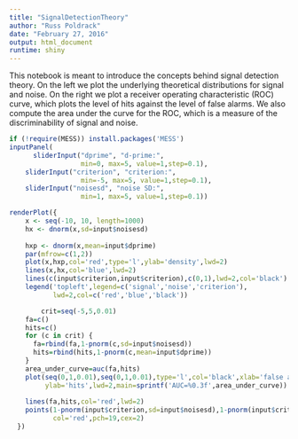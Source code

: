 ```yaml
---
title: "SignalDetectionTheory"
author: "Russ Poldrack"
date: "February 27, 2016"
output: html_document
runtime: shiny
---
```


This notebook is meant to introduce the concepts behind signal detection theory.  On the left we plot the underlying theoretical distributions for signal and noise. On the right we plot a receiver operating characteristic (ROC) curve, which plots the level of hits against the level of false alarms. We also compute the area under the curve for the ROC, which is a measure of the discriminability of signal and noise.

```r
if (!require(MESS)) install.packages('MESS')
inputPanel(
      sliderInput("dprime", "d-prime:",
                  min=0, max=5, value=1,step=0.1),
    sliderInput("criterion", "criterion:",
                  min=-5, max=5, value=1,step=0.1),
    sliderInput("noisesd", "noise SD:",
                  min=1, max=5, value=1,step=0.1))

renderPlot({
    x <- seq(-10, 10, length=1000)
    hx <- dnorm(x,sd=input$noisesd)
    
    hxp <- dnorm(x,mean=input$dprime)
    par(mfrow=c(1,2))
    plot(x,hxp,col='red',type='l',ylab='density',lwd=2)
    lines(x,hx,col='blue',lwd=2)
    lines(c(input$criterion,input$criterion),c(0,1),lwd=2,col='black')
    legend('topleft',legend=c('signal','noise','criterion'),
           lwd=2,col=c('red','blue','black'))

        crit=seq(-5,5,0.01)
    fa=c()
    hits=c()
    for (c in crit) {
      fa=rbind(fa,1-pnorm(c,sd=input$noisesd))
      hits=rbind(hits,1-pnorm(c,mean=input$dprime))
    }
    area_under_curve=auc(fa,hits)
    plot(seq(0,1,0.01),seq(0,1,0.01),type='l',col='black',xlab='false alarms',
         ylab='hits',lwd=2,main=sprintf('AUC=%0.3f',area_under_curve))
    
    lines(fa,hits,col='red',lwd=2)
    points(1-pnorm(input$criterion,sd=input$noisesd),1-pnorm(input$criterion,mean=input$dprime),
           col='red',pch=19,cex=2)
  })


```

